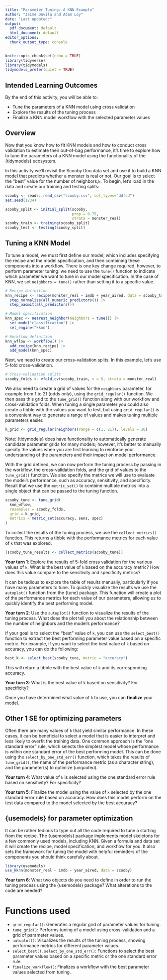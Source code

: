 ---
title: "Parameter Tuning: A KNN Example"
author: "Jaime Davila and Adam Loy"
date: "Last updated:"
output:
  pdf_document: default
  html_document: default
editor_options:
  chunk_output_type: console
---

```{r setup, include=FALSE}
knitr::opts_chunk$set(echo = TRUE)
library(tidyverse)
library(tidymodels)
tidymodels_prefer(quiet = TRUE)
```

## Intended Learning Outcomes

By the end of this activity, you will be able to:

* Tune the parameters of a KNN model using cross validation
* Explore the results of the tuning process
* Finalize a KNN model workflow with the selected parameter values

## Overview

Now that you know how to fit KNN models and how to conduct cross validation to estimate their out-of-bag performance, it's time to explore how to tune the parameters of a KNN model using the functionality of the {tidymodels} ecosystem.

In this activity we'll revisit the Scooby Doo data set and use it to build a KNN model that predicts whether a monster is real or not. Our goal is to select the "best" value for the number of neighbors,`k`. To begin, let's load in the data and create our training and testing splits:

```{r}
scooby <- readr::read_csv("scooby.csv", col_types="ddfcd")
set.seed(1234)

scooby_split <- initial_split(scooby, 
                              prop = 0.75, 
                              strata = monster_real)
scooby_train <- training(scooby_split)
scooby_test <- testing(scooby_split)
```

## Tuning a KNN Model

To tune a model, we must first define our model, which includes specifying the recipe and the model specification, and then combining these components into a workflow. There is one key change required, however, to perform parameter tuning: we need to use the `tune()` function to indicate which parameter we want to tune in our model specification. In the case of KNN, we set `neighbors = tune()` rather than setting it to a specific value.

```{r}
# Recipe definition
knn_recipe <- recipe(monster_real ~ imdb + year_aired, data = scooby_train) |>
  step_normalize(all_numeric_predictors()) |>
  step_naomit(all_predictors())

# Model specification
knn_spec <- nearest_neighbor(neighbors = tune()) |>
  set_mode("classification") |>
  set_engine("kknn")

# Workflow definition
knn_wflow <- workflow() |>
  add_recipe(knn_recipe) |>
  add_model(knn_spec)
```

Next, we need to create our cross-validation splits. In this example, let's use 5-fold cross-validation.

```{r}
# Cross-validation splits
scooby_folds <- vfold_cv(scooby_train, v = 5, strata = monster_real)
```

We also need to create a grid of values for the `neighbors` parameter, for example from 1 to 21 (odds only), using the `grid_regular()` function. We then pass this grid to the `tune_grid()` function along with our workflow and cross-validation folds. When tuning a single parameter you could also create a tibble with the values you want to test, but using `grid_regular()` is a convenient way to generate a range of values and makes tuning multiple parameters easier.

```{r}
k_grid <- grid_regular(neighbors(range = c(1, 21)), levels = 10)
```

Note: {tidymodels} does have functionality to automatically generate candidate parameter grids for many models; however, it's better to manually specify the values when you are first learning to reinforce your understanding of the parameters and their impact on model performance.


With the grid defined, we can now perform the tuning process by passing in the workflow, the cross-validation folds, and the grid of values to the `tune_grid()` function. We also specify the metrics we will use to evaluate the model's performance, such as accuracy, sensitivity, and specificity. Recall that we use the `metric_set()` to combine multiple metrics into a single object that can be passed to the tuning function.

```{r}
scooby_tune <- tune_grid(
  knn_wflow,
  resamples = scooby_folds,
  grid = k_grid,
  metrics = metric_set(accuracy, sens, spec)
)
```

To collect the results of the tuning process, we use the `collect_metrics()` function. This returns a tibble with the performance metrics for each value of `k` that was explored.

```{r}
(scooby_tune_results <- collect_metrics(scooby_tune))
```

**Your turn 1**: Explore the results of 5-fold cross validation for the various values of `k`. What is the best value of `k` based on the accuracy metric? How does this value compare to the sensitivity and specificity metrics? 


It can be tedious to explore the table of results manually, particularly if you have many parameters to tune. To quickly visualize the results we use the `autoplot()` function from the {tune} package. This function will create a plot of the performance metrics for each value of our parameters, allowing us to quickly identify the best performing model.


**Your turn 2**: Use the `autoplot()` function to visualize the results of the tuning process. What does the plot tell you about the relationship between the number of neighbors and the model's performance?




If your goal is to select the "best" value of `k`, you can use the `select_best()` function to extract the best performing parameter value based on a specific metric. For example, if you want to select the best value of `k` based on accuracy, you can do the following:

```{r}
best_k <- select_best(scooby_tune, metric = "accuracy")
```

This will return a tibble with the best value of `k` and its corresponding accuracy.

**Your turn 3**: What is the best value of `k` based on sensitivity? For specificity?

Once you have determined what value of `k` to use, you can **finalize** your model.


## Other 1 SE for optimizing parameters

Often there are many values of `k` that yield similar performance. In these cases, it can be beneficial to select a model that is easier to interpret and less likely to overfit the training data. One common approach is the "one standard error" rule, which selects the simplest model whose performance is within one standard error of the best performing model. This can be done using the `select_by_one_std_err()` function, which takes the results of `tune_grid()`, the name of the performance metric (as a character string), and the parameter(s) to optimize (unquoted).




**Your turn 4**: What value of `k` is selected using the one standard error rule based on sensitivity? For specificity?

**Your turn 5**: Finalize the model using the value of `k` selected by the one standard error rule based on accuracy. How does this model perform on the test data compared to the model selected by the best accuracy?

## {usemodels} for parameter optimization

It can be rather tedious to type out all the code required to tune a starting from the recipe. The {usemodels} package implements model skeletons for a few commonly used models, including KNN. Given a formula and data set it will create the recipe, model specification, and workflow for you. It also sets the framework for tuning the model with helpful reminders of the components you should think carefully about.

```{r}
library(usemodels)
use_kknn(monster_real ~ imdb + year_aired, data = scooby)
```


**Your turn 6**: What two objects do you need to define in order to run the tuning process using the {usemodels} package? What alterations to the code are needed?

# Functions used

* `grid_regular()`: Generates a regular grid of parameter values for tuning.
* `tune_grid()`: Performs tuning of a model using cross-validation and a grid of parameter values.
* `autoplot()`: Visualizes the results of the tuning process, showing performance metrics for different parameter values.
* `select_best()`, `select_by_one_std_err()`: Functions to select the best parameter values based on a specific metric or the one standard error rule.
* `finalize_workflow()`: Finalizes a workflow with the best parameter values selected from tuning.

